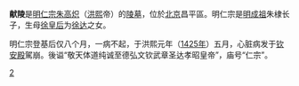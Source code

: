 {{Coord|40.3052639|116.2429526|type:landmark_region:CN-11_source:GoogleMaps|display=title}}
{{unreferenced|time=2012-3-25}} 
{{文物保护单位
| 级别 = 全国
| 名称 = [[明十三陵|十三陵]]<br /><span style="font-size:smaller;">献陵</span>
| 图片 = Mingxianling2019.jpg
| 编号 = 1-178
| 分类 = 古墓葬
| 时代 = [[明朝|明]]
| 所在 = {{CHN}}[[北京市|北京市]][[昌平区|昌平区]]
| 座标 = {{Coord|40|18|21|N|116|14|15|E|display=inline,title}}
| 登录 = 1961年
| Cat = 北京全国重点文物保护单位
}}
'''献陵'''是[[明仁宗|明仁宗]][[朱高炽|朱高炽]]（[[洪熙|洪熙]]帝）的[[陵墓|陵墓]]，位於[[北京|北京]]昌平區。明仁宗是[[明成祖|明成祖]]朱棣长子，生母[[仁孝文皇后|徐皇后]]为[[徐达|徐达]]之女。

明仁宗登基后仅八个月，一病不起，于洪熙元年（[[1425年|1425年]]）五月，心脏病发于[[钦安殿|钦安殿]]駕崩。後谥“敬天体道纯诚至德弘文钦武章圣达孝昭皇帝”，庙号“仁宗”。

{{明朝皇陵}}

[[Category:明十三陵|2]]